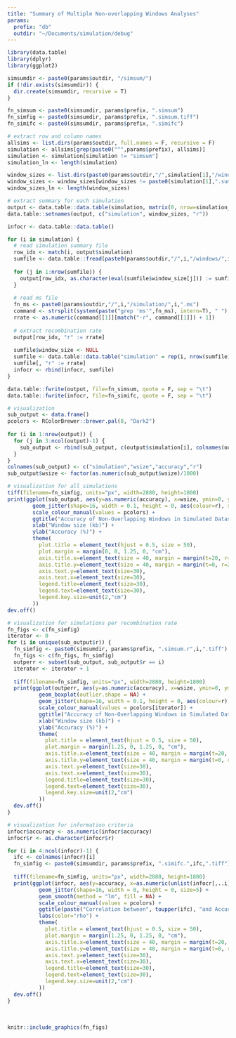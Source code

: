 ```yaml
---
title: "Summary of Multiple Non-overlapping Windows Analyses"
params:
  prefix: "db"
  outdir: "~/Documents/simulation/debug"
---
```


```r
library(data.table)
library(dplyr)
library(ggplot2)

simsumdir <- paste0(params$outdir, "/simsum/")
if (!dir.exists(simsumdir)) {
  dir.create(simsumdir, recursive = T)
}
```

```r
fn_simsum <- paste0(simsumdir, params$prefix, ".simsum")
fn_simfig <- paste0(simsumdir, params$prefix, ".simsum.tiff")
fn_simifc <- paste0(simsumdir, params$prefix, ".simifc")

# extract row and column names
allsims <- list.dirs(params$outdir, full.names = F, recursive = F)
simulation <- allsims[grep(paste0("^",params$prefix), allsims)]
simulation <- simulation[simulation != "simsum"]
simulation_ln <- length(simulation)

window_sizes <- list.dirs(paste0(params$outdir,"/",simulation[1],"/windows/"), full.names = F, recursive = F)
window_sizes <- window_sizes[window_sizes != paste0(simulation[1],".summary")]
window_sizes_ln <- length(window_sizes)

# extract summary for each simulation
output <- data.table::data.table(simulation, matrix(0, nrow=simulation_ln, ncol=window_sizes_ln+1))
data.table::setnames(output, c("simulation", window_sizes, "r"))

infocr <- data.table::data.table()

for (i in simulation) {
  # read simulation summary file
  row_idx <- match(i, output$simulation)
  sumfile <- data.table::fread(paste0(params$outdir,"/",i,"/windows/",i,".sum"))
  
  for (j in 1:nrow(sumfile)) {
    output[row_idx, as.character(eval(sumfile$window_size[j])) := sumfile$accuracy[j]]
  }
  
  # read ms file
  fn_ms <- paste0(params$outdir,"/",i,"/simulation/",i,".ms")
  command <- strsplit(system(paste("grep 'ms'",fn_ms), intern=T), " ")
  rrate <- as.numeric(command[[1]][match("-r", command[[1]]) + 1])
  
  # extract recombination rate
  output[row_idx, "r" := rrate]
  
  sumfile$window_size <- NULL
  sumfile <- data.table::data.table("simulation" = rep(i, nrow(sumfile)), sumfile)
  sumfile[, "r" := rrate]
  infocr <- rbind(infocr, sumfile)
}

data.table::fwrite(output, file=fn_simsum, quote = F, sep = "\t")
data.table::fwrite(infocr, file=fn_simifc, quote = F, sep = "\t")

# visualization
sub_output <- data.frame()
pcolors <- RColorBrewer::brewer.pal(8, "Dark2")
  
for (i in 1:nrow(output)) {
  for (j in 3:ncol(output)-1) {
    sub_output <- rbind(sub_output, c(output$simulation[i], colnames(output)[j], as.character(output[i, ..j]), as.numeric(output[i, "r"])))
  }
}
colnames(sub_output) <- c("simulation","wsize","accuracy","r")
sub_output$wsize <- factor(as.numeric(sub_output$wsize)/1000)

# visualization for all simulations
tiff(filename=fn_simfig, units="px", width=2880, height=1800)
print(ggplot(sub_output, aes(y=as.numeric(accuracy), x=wsize, ymin=0, ymax=100)) + 
        geom_jitter(shape=16, width = 0.1, height = 0, aes(colour=r), size=5) +
        scale_colour_manual(values = pcolors) +
        ggtitle("Accuracy of Non-Overlapping Windows in Simulated Dataset") + 
        xlab("Window size (kb)") +
        ylab("Accuracy (%)") +
        theme(
          plot.title = element_text(hjust = 0.5, size = 50),
          plot.margin = margin(0, 0, 1.25, 0, "cm"),
          axis.title.x=element_text(size = 40, margin = margin(t=20, r=0, b=0, l=0)),
          axis.title.y=element_text(size = 40, margin = margin(t=0, r=20, b=0, l=0)),
          axis.text.y=element_text(size=30),
          axis.text.x=element_text(size=30),
          legend.title=element_text(size=30),
          legend.text=element_text(size=30),
          legend.key.size=unit(2,"cm")
        ))
dev.off()

# visualization for simulations per recombination rate
fn_figs <- c(fn_simfig)
iterator <- 0
for (i in unique(sub_output$r)) {
  fn_simfig <- paste0(simsumdir, params$prefix, ".simsum.r",i,".tiff")
  fn_figs <- c(fn_figs, fn_simfig)
  outperr <- subset(sub_output, sub_output$r == i)
  iterator <- iterator + 1
  
  tiff(filename=fn_simfig, units="px", width=2880, height=1800)
  print(ggplot(outperr, aes(y=as.numeric(accuracy), x=wsize, ymin=0, ymax=100)) + 
          geom_boxplot(outlier.shape = NA) +
          geom_jitter(shape=16, width = 0.1, height = 0, aes(colour=r), size=5) +
          scale_colour_manual(values = pcolors[iterator]) +
          ggtitle("Accuracy of Non-Overlapping Windows in Simulated Dataset") + 
          xlab("Window size (kb)") +
          ylab("Accuracy (%)") +
          theme(
            plot.title = element_text(hjust = 0.5, size = 50),
            plot.margin = margin(1.25, 0, 1.25, 0, "cm"),
            axis.title.x=element_text(size = 40, margin = margin(t=20, r=0, b=0, l=0)),
            axis.title.y=element_text(size = 40, margin = margin(t=0, r=20, b=0, l=0)),
            axis.text.y=element_text(size=30),
            axis.text.x=element_text(size=30),
            legend.title=element_text(size=30),
            legend.text=element_text(size=30),
            legend.key.size=unit(2,"cm")
          ))
  dev.off()
}

# visualization for information criteria
infocr$accuracy <- as.numeric(infocr$accuracy)
infocr$r <- as.character(infocr$r)

for (i in 4:ncol(infocr)-1) {
  ifc <- colnames(infocr)[i]
  fn_simfig <- paste0(simsumdir, params$prefix, ".simifc.",ifc,".tiff")
  
  tiff(filename=fn_simfig, units="px", width=2880, height=1800)
  print(ggplot(infocr, aes(y=accuracy, x=as.numeric(unlist(infocr[,..i])), ymin=0, ymax=100, color=r)) +
          geom_jitter(shape=16, width = 0, height = 0, size=5) +
          geom_smooth(method = "lm", fill = NA) +
          scale_colour_manual(values = pcolors) +
          ggtitle(paste("Correlation between", toupper(ifc), "and Accuracy")) + xlab(toupper(ifc)) + ylab("Accuracy (%)") +
          labs(color="rho") +
          theme(
            plot.title = element_text(hjust = 0.5, size = 50),
            plot.margin = margin(1.25, 0, 1.25, 0, "cm"),
            axis.title.x=element_text(size = 40, margin = margin(t=20, r=0, b=0, l=0)),
            axis.title.y=element_text(size = 40, margin = margin(t=0, r=20, b=0, l=0)),
            axis.text.y=element_text(size=30),
            axis.text.x=element_text(size=30),
            legend.title=element_text(size=30),
            legend.text=element_text(size=30),
            legend.key.size=unit(2,"cm")
          ))
  dev.off()
}
```

<br>

```r
knitr::include_graphics(fn_figs)
```
